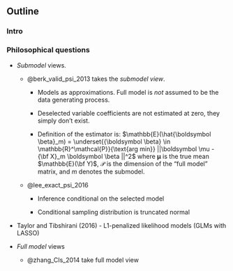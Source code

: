 
## Outline

### Intro

### Philosophical questions

- *Submodel* views.

    - @berk_valid_psi_2013 takes the *submodel view*. 
    
        - Models as approximations. Full model is *not* assumed to be the data generating process.
        
        - Deselected variable coefficients are not estimated at zero, they simply don't exist.
        
        - Definition of the estimator is: $\mathbb{E}(\hat{\boldsymbol \beta}_m) = \underset{{\boldsymbol \beta} \in \mathbb{R}^\mathcal{P}}{\text{arg min}} ||\boldsymbol \mu - {\bf X}_m \boldsymbol \beta ||^2$ where $\boldsymbol \mu$ is the true mean $\mathbb{E}(\bf Y)$, $\mathcal{P}$ is the dimension of the "full model" matrix, and $m$ denotes the submodel.
        
    - @lee_exact_psi_2016
    
        - Inference conditional on the selected model
        
        - Conditional sampling distribution is truncated normal
        

- Taylor and Tibshirani (2016) - L1-penalized likelihood models (GLMs with LASSO)


- *Full model* views

    - @zhang_CIs_2014 take full model view
